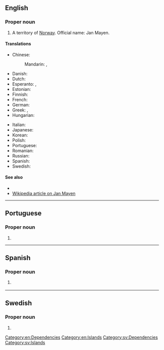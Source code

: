 ==English==

===Proper noun===
{{rfp|1=no}}
{{en-proper noun|head=Jan Mayen}}

# A territory of [[Norway]]. Official name: Jan Mayen.

====Translations====
{{trans-top|Norwegian territory}}
* Chinese:
*: Mandarin: {{t|cmn|揚馬延島|sc=Hani}}, {{t|cmn|扬马延岛|tr=Yángmǎyándǎo|sc=Hani}}
* Danish: {{t|da|Jan Mayen}}
* Dutch: {{t|nl|Jan Mayen}}
* Esperanto: {{t|eo|Jan Mayen}}, {{t|eo|Jan-majen}}
* Estonian: {{t|et|Jan Mayen}}
* Finnish: {{t+|fi|Jan Mayen}}
* French: {{t+|fr|Jan Mayen}}
* German: {{t+|de|Jan Mayen}}
* Greek: {{t|el|Γιαν Μαϋέν}}, {{t|el|Γιαν Μαγιέν}}
* Hungarian: {{t|hu|Jan Mayen}}
{{trans-mid}}
* Italian: {{t|it|Jan Mayen}}
* Japanese: {{t|ja|ヤンマイエン島|tr=Yanmaien-tō|sc=Jpan}}
* Korean: {{t|ko|얀마옌 섬|tr=Yanmayen seom|sc=Kore}}
* Polish: {{t+|pl|Jan Mayen}}
* Portuguese: {{t|pt|Jan Mayen}}
* Romanian: {{t|ro|Jan Mayen}}
* Russian: {{t+|ru|Ян-Ма́йен|m}}
* Spanish: {{t|es|Jan Mayen}}
* Swedish: {{t+|sv|Jan Mayen}}
{{trans-bottom}}

====See also====
* {{l|en|Appendix:Countries of the world|Countries of the world}}
* [[w:Jan_Mayen|Wikipedia article on Jan Mayen]]

[[Category:en:Dependencies]]
[[Category:en:Islands]]

----

==Portuguese==

===Proper noun===
{{pt-proper noun|f}}

# {{place|pt|island|ocean/the Arctic Ocean|part of|county/Nordland|c/Norway|t1=Jan Mayen}}

----

==Spanish==
{{wikipedia|lang=es}}

===Proper noun===
{{es-proper noun}}

# {{l|en|Jan Mayen}} {{gloss|Norwegian territory}}

----

==Swedish==

===Proper noun===
{{head|sv|proper noun}}

# {{l|en|Jan Mayen}}

[[Category:sv:Dependencies]]
[[Category:sv:Islands]]
